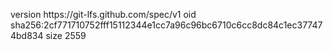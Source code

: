 version https://git-lfs.github.com/spec/v1
oid sha256:2cf771710752fff15112344e1cc7a96c96bc6710c6cc8dc84c1ec377474bd834
size 2559
